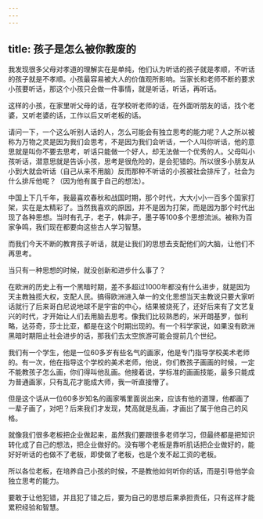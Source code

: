 ```yaml
---
---
---
```

title: 孩子是怎么被你教废的
---



我发现很多父母对孝道的理解实在是单纯，他们认为听话的孩子就是孝顺，不听话的孩子就是不孝顺。小孩最容易被大人的价值观所影响。当家长和老师不断的要求小孩要听话，那这个小孩只会做一件事情，就是听话，听话，再听话。

这样的小孩，在家里听父母的话，在学校听老师的话，在外面听朋友的话，找个老婆，又听老婆的话，工作以后又听老板的话。

请问一下，一个这么听别人话的人，怎么可能会有独立思考的能力呢？人之所以被称为万物之灵是因为我们会思考，不是因为我们会听话，一个人叫你听话，他的意思就是叫你不要去思考，听话只能做一个好人，却无法做一个优秀的人。父母叫小孩听话，潜意思就是告诉小孩，思考是很危险的，是会犯错的。所以很多小朋友从小到大就会听话（自己从来不用脑）反而那种不听话的小孩被社会排斥了，社会为什么排斥他呢？（因为他有属于自己的想法）。

中国上下几千年，我最喜欢春秋和战国时期，那个时代，大大小小一百多个国家打架，实在是太精彩了。当然我喜欢的原因，并不是因为打架，而是因为那个时代出现了各种思想。当时有孔子，老子，韩非子，墨子等100多个思想流派。被称为百家争鸣，我们现在都要向这些古人学习智慧。

而我们今天不断的教育孩子听话，就是让我们的思想去支配他们的大脑，让他们不再思考。

当只有一种思想的时候，就没创新和进步什么事了？

在欧洲的历史上有一个黑暗时期，差不多超过1000年都没有什么进步，就是因为天主教独揽大权，支配人民。搞得欧洲进入单一的文化思想当天主教说只要大家听话就行了后来哥白尼说地球不是宇宙的中心，结果被烧死了，还好后来有了文艺复兴的时代，才开始让人们去用脑去思考。像我们比较熟悉的，米开朗基罗，伽利略，达芬奇，莎士比亚，都是在这个时期出现的。有一个科学家说，如果没有欧洲黑暗时期阻止社会进步的话，那我们去太空旅游可能会提前几个世纪。

我们有一个学生，他是一位60多岁有些名气的画家，他是专门指导学校美术老师的。有一次，他在指导这个学校的美术老师，他说，你们教孩子画画的时候，一定不能教孩子怎么画，你们得叫他乱画。他接着说，学标准的画画技能，最多只能成为普通画家，只有乱花才能成大师，我一听直接懵了。

但是这个话从一位60多岁知名的画家嘴里面说出来，应该有他的道理，他都画了一辈子画了，对吧？后来我们才发现，梵高就是乱画，才画出了属于他自己的风格。

就像我们很多老板把企业做起来，虽然我们要跟很多老师学习，但最终都是把知识转化成了自己的想法，把企业做好的。没有哪个老板是靠听肌话把企业做好的，能好好听话的也做不了老板，即使做了老板，也是个发不起工资的老板。

所以各位老板，在培养自己小孩的时候，不是教他如何听你的话，而是引导他学会独立思考的能力。

要敢于让他犯错，并且犯了错之后，要为自己的思想后果承担责任，只有这样才能累积经验和智慧。